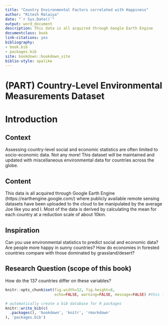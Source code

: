 ```yaml
--- 
title: "Country Environmental Factors correlated with Happiness"
author: "Ritesh Malaiya"
date: "`r Sys.Date()`"
output: word_document
description: This data is all acquired through Google Earth Engine 
documentclass: book
link-citations: yes
bibliography:
- book.bib
- packages.bib
site: bookdown::bookdown_site
biblio-style: apalike
---
```


# (PART) Country-Level Environmental Measurements Dataset {-}

# Introduction {#intro}


## Context
Assessing country-level social and economic statistics are often limited to socio-economic data. Not any more! This dataset will be maintained and updated with miscellaneous environmental data for countries across the globe.

## Content
This data is all acquired through Google Earth Engine (https://earthengine.google.com/) where publicly available remote sensing datasets have been uploaded to the cloud to be manipulated by the average Joe like you and I. Most of the data is derived by calculating the mean for each country at a reduction scale of about 10km.

## Inspiration
Can you use environmental statistics to predict social and economic data?
Are people more happy in sunny countries?
How do economies in forested countries compare with those dominated by grassland/desert?


## Research Question (scope of this book)

How do the 137 countries differ on these variables?


```r
knitr::opts_chunk$set(fig.width=12, fig.height=8,
                      echo=FALSE, warning=FALSE, message=FALSE) #this fig setting makes busy graphs looks good even in A4

# automatically create a bib database for R packages
knitr::write_bib(c(
  .packages(), 'bookdown', 'knitr', 'rmarkdown'
), 'packages.bib')
```
